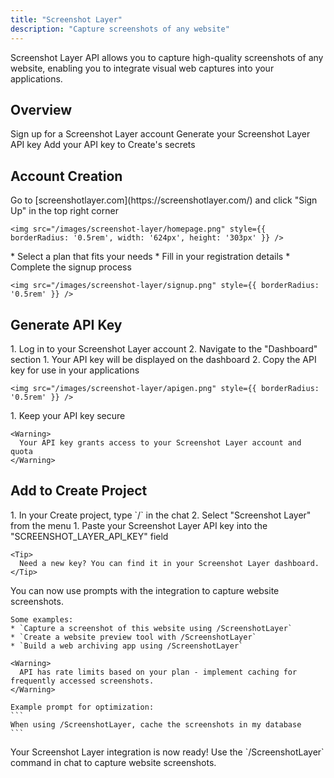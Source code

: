 ```yaml
---
title: "Screenshot Layer"
description: "Capture screenshots of any website"
---
```


Screenshot Layer API allows you to capture high-quality screenshots of any website, enabling you to integrate visual web captures into your applications.

## Overview

<CardGroup cols={2}>
  <Card title="Create Account" icon="user">
    Sign up for a Screenshot Layer account
  </Card>
  <Card title="Get API Key" icon="key">
    Generate your Screenshot Layer API key
  </Card>
  <Card title="Copy into Create" icon="plug">
    Add your API key to Create's secrets
  </Card>
</CardGroup>

## Account Creation

<Steps>
  <Step title="Visit Screenshot Layer Website">
    Go to [screenshotlayer.com](https://screenshotlayer.com/) and click "Sign Up" in the top right corner
    
    <img src="/images/screenshot-layer/homepage.png" style={{ borderRadius: '0.5rem', width: '624px', height: '303px' }} />
  </Step>

  <Step title="Choose a Plan">
    * Select a plan that fits your needs
    * Fill in your registration details
    * Complete the signup process
    
    <img src="/images/screenshot-layer/signup.png" style={{ borderRadius: '0.5rem' }} />
  </Step>
</Steps>

## Generate API Key

<Steps>
  <Step title="Access Your Dashboard">
    1. Log in to your Screenshot Layer account
    2. Navigate to the "Dashboard" section
    
  </Step>

  <Step title="Get Your API Key">
    1. Your API key will be displayed on the dashboard
    2. Copy the API key for use in your applications
    
    <img src="/images/screenshot-layer/apigen.png" style={{ borderRadius: '0.5rem' }} />
  </Step>

  <Step title="Secure Your API Key">
    1. Keep your API key secure
    
    <Warning>
      Your API key grants access to your Screenshot Layer account and quota
    </Warning>
  </Step>
</Steps>

## Add to Create Project

<Steps>
  <Step title="Add the integration">
    1. In your Create project, type `/` in the chat 
    2. Select "Screenshot Layer" from the menu
  </Step>

  <Step title="Add your API key">
    1. Paste your Screenshot Layer API key into the "SCREENSHOT_LAYER_API_KEY" field
    
    <Tip>
      Need a new key? You can find it in your Screenshot Layer dashboard.
    </Tip>
  </Step>

  <Step title="Use it">
    You can now use prompts with the integration to capture website screenshots.

    Some examples:
    * `Capture a screenshot of this website using /ScreenshotLayer`
    * `Create a website preview tool with /ScreenshotLayer`
    * `Build a web archiving app using /ScreenshotLayer`

    <Warning>
      API has rate limits based on your plan - implement caching for frequently accessed screenshots.
    </Warning>

    Example prompt for optimization:
    ```
    When using /ScreenshotLayer, cache the screenshots in my database
    ```
  </Step>
</Steps>

<Note type="success">
  Your Screenshot Layer integration is now ready! Use the `/ScreenshotLayer` command in chat to capture website screenshots.
</Note>
